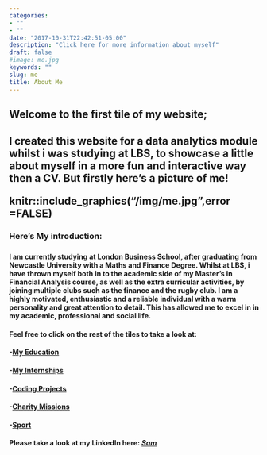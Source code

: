 ```yaml
---
categories:
- ""
- ""
date: "2017-10-31T22:42:51-05:00"
description: "Click here for more information about myself"
draft: false
#image: me.jpg
keywords: ""
slug: me
title: About Me
---
```


<h2> Welcome to the first tile of my website; <h2>

I created this website for a data analytics module whilst i was studying at LBS, to showcase a little about myself in a more fun and interactive way then a CV. But firstly here's a picture of me!

knitr::include_graphics("/img/me.jpg",error =FALSE)

<h3> Here's My introduction: <h3>

<h4> I am currently studying at London Business School, after graduating from Newcastle University with a Maths and Finance Degree. Whilst at LBS, i have thrown myself both in to the academic side of my Master's in Financial Analysis course, as well as the extra curricular activities, by joining multiple clubs such as the finance and the rugby club. I am a highly motivated, enthusiastic and a reliable individual with a warm personality and great attention to detail. This has allowed me to excel in in my academic, professional and social life. <h4>

Feel free to click on the rest of the tiles to take a look at:

<h4> -[My Education](https://samnanda1.netlify.app/blogs/lbs/) <h4>
<h4> -[My Internships](https://samnanda1.netlify.app/blogs/cv/) <h4>
<h4> -[Coding Projects](https://samnanda1.netlify.app/blogs/coding/) <h4>
<h4> -[Charity Missions](blogs/https://samnanda1.netlify.app/blogs/sleone/) <h4>
<h4> -[Sport](https://samnanda1.netlify.app/blogs/sport/) <h4>

Please take a look at my LinkedIn here: [*Sam*](https://www.linkedin.com/samnanda1)